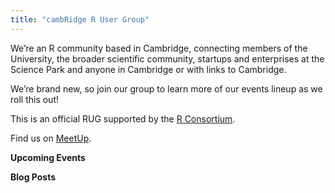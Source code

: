 ```yaml
---
title: "cambRidge R User Group"
---
```


We're an R community based in Cambridge, connecting members of the University, the broader scientific community, startups and enterprises at the Science Park and anyone in Cambridge or with links to Cambridge.

We're brand new, so join our group to learn more of our events lineup as we roll this out!

This is an official RUG supported by the [R Consortium](https://www.r-consortium.org/).

Find us on [MeetUp](https://www.meetup.com/cambridge-r-user-group/).


**Upcoming Events**

**Blog Posts**
